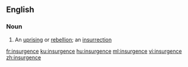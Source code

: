 ==English==

===Noun===
{{en-noun}}

# An [[uprising]] or [[rebellion]]; an [[insurrection]]

[[fr:insurgence]]
[[ku:insurgence]]
[[hu:insurgence]]
[[ml:insurgence]]
[[vi:insurgence]]
[[zh:insurgence]]